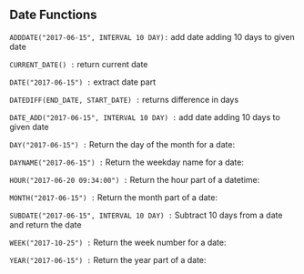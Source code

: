 ## Date Functions


`ADDDATE("2017-06-15", INTERVAL 10 DAY):` add date adding 10 days to given date

`CURRENT_DATE() :`  return current date


`DATE("2017-06-15") :` extract date part


`DATEDIFF(END_DATE, START_DATE) :` returns difference in days


`DATE_ADD("2017-06-15", INTERVAL 10 DAY) :` add date adding 10 days to given date


`DAY("2017-06-15") :` Return the day of the month for a date:


`DAYNAME("2017-06-15") :` Return the weekday name for a date:


`HOUR("2017-06-20 09:34:00") :` Return the hour part of a datetime:

`MONTH("2017-06-15") :` Return the month part of a date:

`SUBDATE("2017-06-15", INTERVAL 10 DAY) :` Subtract 10 days from a date and return the date


`WEEK("2017-10-25") :` Return the week number for a date:


`YEAR("2017-06-15") :` Return the year part of a date:




